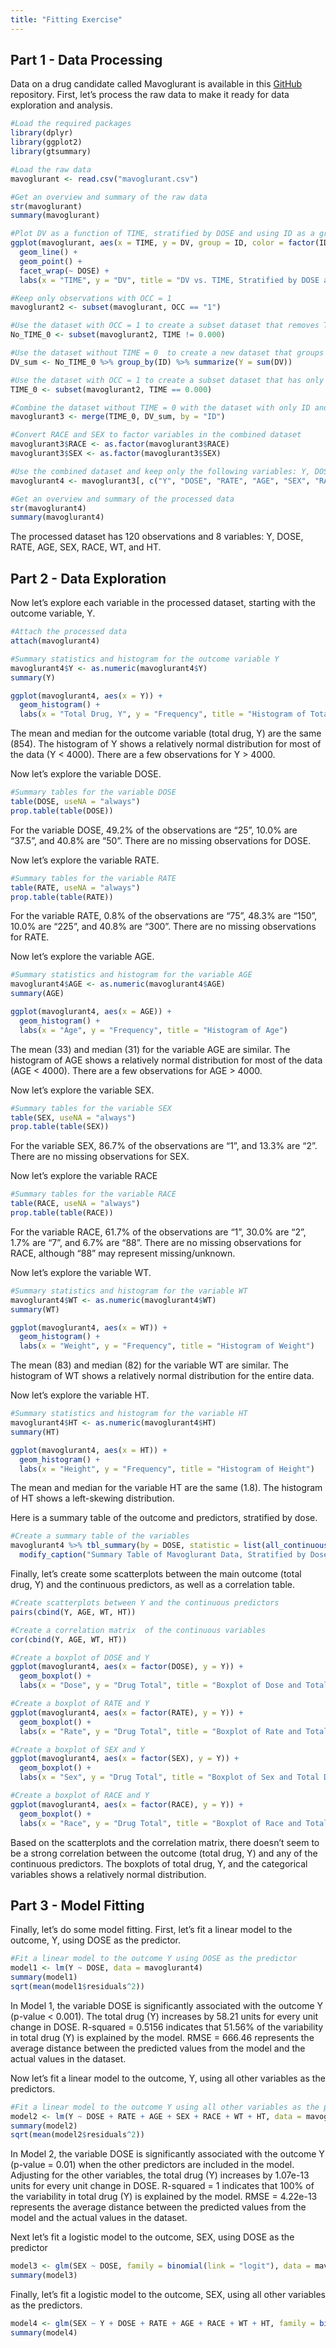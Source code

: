 ---
title: "Fitting Exercise"
---


## Part 1 - Data Processing


Data on a drug candidate called Mavoglurant is available in this [GitHub](https://github.com/metrumresearchgroup/BayesPBPK-tutorial) repository. First, let's process the raw data to make it ready for data exploration and analysis.


```{r}
#Load the required packages
library(dplyr)
library(ggplot2)
library(gtsummary)

#Load the raw data
mavoglurant <- read.csv("mavoglurant.csv")

#Get an overview and summary of the raw data
str(mavoglurant)
summary(mavoglurant)

#Plot DV as a function of TIME, stratified by DOSE and using ID as a grouping factor
ggplot(mavoglurant, aes(x = TIME, y = DV, group = ID, color = factor(ID))) +
  geom_line() +
  geom_point() +
  facet_wrap(~ DOSE) +
  labs(x = "TIME", y = "DV", title = "DV vs. TIME, Stratified by DOSE and Grouped by ID")

#Keep only observations with OCC = 1
mavoglurant2 <- subset(mavoglurant, OCC == "1")

#Use the dataset with OCC = 1 to create a subset dataset that removes TIME = 0 values for each individual
No_TIME_0 <- subset(mavoglurant2, TIME != 0.000)

#Use the dataset without TIME = 0  to create a new dataset that groups by ID to create a new variable Y that is the sum of the DV variable for each individual
DV_sum <- No_TIME_0 %>% group_by(ID) %>% summarize(Y = sum(DV))

#Use the dataset with OCC = 1 to create a subset dataset that has only TIME = 0
TIME_0 <- subset(mavoglurant2, TIME == 0.000)

#Combine the dataset without TIME = 0 with the dataset with only ID and Y
mavoglurant3 <- merge(TIME_0, DV_sum, by = "ID")

#Convert RACE and SEX to factor variables in the combined dataset
mavoglurant3$RACE <- as.factor(mavoglurant3$RACE)
mavoglurant3$SEX <- as.factor(mavoglurant3$SEX)

#Use the combined dataset and keep only the following variables: Y, DOSE, RATE, AGE, SEX, RACE, WT, HT
mavoglurant4 <- mavoglurant3[, c("Y", "DOSE", "RATE", "AGE", "SEX", "RACE", "WT", "HT")]

#Get an overview and summary of the processed data
str(mavoglurant4)
summary(mavoglurant4)
```


The processed dataset has 120 observations and 8 variables: Y, DOSE, RATE, AGE, SEX, RACE, WT, and HT.


## Part 2 - Data Exploration


Now let's explore each variable in the processed dataset, starting with the outcome variable, Y.


```{r}
#Attach the processed data
attach(mavoglurant4)

#Summary statistics and histogram for the outcome variable Y
mavoglurant4$Y <- as.numeric(mavoglurant4$Y)
summary(Y)

ggplot(mavoglurant4, aes(x = Y)) +
  geom_histogram() +
  labs(x = "Total Drug, Y", y = "Frequency", title = "Histogram of Total Drug, Y")
```


The mean and median for the outcome variable (total drug, Y) are the same (854). The histogram of Y shows a relatively normal distribution for most of the data (Y < 4000). There are a few observations for Y > 4000.


Now let's explore the variable DOSE.


```{r}
#Summary tables for the variable DOSE
table(DOSE, useNA = "always")
prop.table(table(DOSE))
```


For the variable DOSE, 49.2% of the observations are "25", 10.0% are "37.5", and 40.8% are "50". There are no missing observations for DOSE.


Now let's explore the variable RATE.


```{r}
#Summary tables for the variable RATE
table(RATE, useNA = "always")
prop.table(table(RATE))
```


For the variable RATE, 0.8% of the observations are "75", 48.3% are "150", 10.0% are "225", and 40.8% are "300". There are no missing observations for RATE.


Now let's explore the variable AGE.


```{r}
#Summary statistics and histogram for the variable AGE
mavoglurant4$AGE <- as.numeric(mavoglurant4$AGE)
summary(AGE)

ggplot(mavoglurant4, aes(x = AGE)) +
  geom_histogram() +
  labs(x = "Age", y = "Frequency", title = "Histogram of Age")
```


The mean (33) and median (31) for the variable AGE are similar. The histogram of AGE shows a relatively normal distribution for most of the data (AGE < 4000). There are a few observations for AGE > 4000.


Now let's explore the variable SEX.


```{r}
#Summary tables for the variable SEX
table(SEX, useNA = "always")
prop.table(table(SEX))
```


For the variable SEX, 86.7% of the observations are "1", and 13.3% are "2". There are no missing observations for SEX.


Now let's explore the variable RACE


```{r}
#Summary tables for the variable RACE
table(RACE, useNA = "always")
prop.table(table(RACE))
```


For the variable RACE, 61.7% of the observations are "1", 30.0% are "2", 1.7% are "7", and 6.7% are "88". There are no missing observations for RACE, although "88" may represent missing/unknown.


Now let's explore the variable WT.


```{r}
#Summary statistics and histogram for the variable WT
mavoglurant4$WT <- as.numeric(mavoglurant4$WT)
summary(WT)

ggplot(mavoglurant4, aes(x = WT)) +
  geom_histogram() +
  labs(x = "Weight", y = "Frequency", title = "Histogram of Weight")
```


The mean (83) and median (82) for the variable WT are similar. The histogram of WT shows a relatively normal distribution for the entire data.


Now let's explore the variable HT.


```{r}
#Summary statistics and histogram for the variable HT
mavoglurant4$HT <- as.numeric(mavoglurant4$HT)
summary(HT)

ggplot(mavoglurant4, aes(x = HT)) +
  geom_histogram() +
  labs(x = "Height", y = "Frequency", title = "Histogram of Height")
```


The mean and median for the variable HT are the same (1.8). The histogram of HT shows a left-skewing distribution.


Here is a summary table of the outcome and predictors, stratified by dose.


```{r}
#Create a summary table of the variables
mavoglurant4 %>% tbl_summary(by = DOSE, statistic = list(all_continuous() ~ "{mean} ({sd})")) %>%
  modify_caption("Summary Table of Mavoglurant Data, Stratified by Dose")
```


Finally, let's create some scatterplots between the main outcome (total drug, Y) and the continuous predictors, as well as a correlation table.


```{r}
#Create scatterplots between Y and the continuous predictors
pairs(cbind(Y, AGE, WT, HT))

#Create a correlation matrix  of the continuous variables
cor(cbind(Y, AGE, WT, HT))

#Create a boxplot of DOSE and Y
ggplot(mavoglurant4, aes(x = factor(DOSE), y = Y)) +
  geom_boxplot() +
  labs(x = "Dose", y = "Drug Total", title = "Boxplot of Dose and Total Drug")

#Create a boxplot of RATE and Y
ggplot(mavoglurant4, aes(x = factor(RATE), y = Y)) +
  geom_boxplot() +
  labs(x = "Rate", y = "Drug Total", title = "Boxplot of Rate and Total Drug")

#Create a boxplot of SEX and Y
ggplot(mavoglurant4, aes(x = factor(SEX), y = Y)) +
  geom_boxplot() +
  labs(x = "Sex", y = "Drug Total", title = "Boxplot of Sex and Total Drug")

#Create a boxplot of RACE and Y
ggplot(mavoglurant4, aes(x = factor(RACE), y = Y)) +
  geom_boxplot() +
  labs(x = "Race", y = "Drug Total", title = "Boxplot of Race and Total Drug")
```


Based on the scatterplots and the correlation matrix, there doesn't seem to be a strong correlation between the outcome (total drug, Y) and any of the continuous predictors. The boxplots of total drug, Y, and the categorical variables shows a relatively normal distribution.


## Part 3 - Model Fitting


Finally, let's do some model fitting. First, let's fit a linear model to the outcome, Y, using DOSE as the predictor.


```{r}
#Fit a linear model to the outcome Y using DOSE as the predictor
model1 <- lm(Y ~ DOSE, data = mavoglurant4)
summary(model1)
sqrt(mean(model1$residuals^2))
```


In Model 1, the variable DOSE is significantly associated with the outcome Y (p-value < 0.001). The total drug (Y) increases by 58.21 units for every unit change in DOSE. R-squared = 0.5156 indicates that 51.56% of the variability in total drug (Y) is explained by the model. RMSE = 666.46 represents the average distance between the predicted values from the model and the actual values in the dataset.


Now let's fit a linear model to the outcome, Y, using all other variables as the predictors.


```{r}
#Fit a linear model to the outcome Y using all other variables as the predictors
model2 <- lm(Y ~ DOSE + RATE + AGE + SEX + RACE + WT + HT, data = mavoglurant4)
summary(model2)
sqrt(mean(model2$residuals^2))
```


In Model 2, the variable DOSE is significantly associated with the outcome Y (p-value = 0.01) when the other predictors are included in the model. Adjusting for the other variables, the total drug (Y) increases by 1.07e-13 units for every unit change in DOSE. R-squared = 1 indicates that 100% of the variability in total drug (Y) is explained by the model. RMSE = 4.22e-13 represents the average distance between the predicted values from the model and the actual values in the dataset.


Next let's fit a logistic model to the outcome, SEX, using DOSE as the predictor


```{r}
model3 <- glm(SEX ~ DOSE, family = binomial(link = "logit"), data = mavoglurant4)
summary(model3)
```


Finally, let's fit a logistic model to the outcome, SEX, using all other variables as the predictors.


```{r}
model4 <- glm(SEX ~ Y + DOSE + RATE + AGE + RACE + WT + HT, family = binomial(link = "logit"), data = mavoglurant4)
summary(model4)
```


